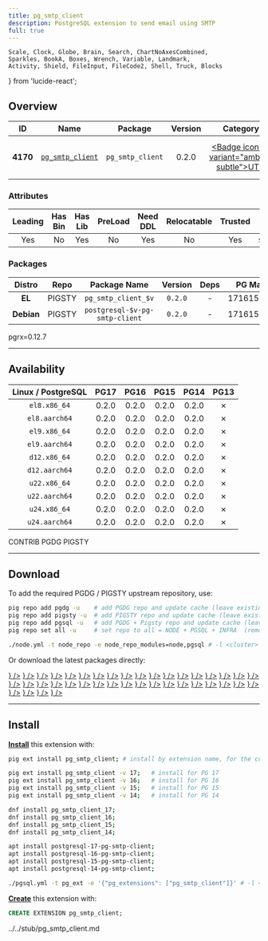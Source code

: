```yaml
---
title: pg_smtp_client
description: PostgreSQL extension to send email using SMTP
full: true
---
```


    Scale, Clock, Globe, Brain, Search, ChartNoAxesCombined,
    Sparkles, BookA, Boxes, Wrench, Variable, Landmark,
    Activity, Shield, FileInput, FileCode2, Shell, Truck, Blocks
} from 'lucide-react';

## Overview

| <TooltipIconButton tooltip="Extension unique identifier" side="top">ID</TooltipIconButton> | <TooltipIconButton tooltip="Extension name" side="top">Name</TooltipIconButton> | <TooltipIconButton tooltip="Package name for installation" side="top">Package</TooltipIconButton> | <TooltipIconButton tooltip="Latest available extension version" side="top">Version</TooltipIconButton> | <TooltipIconButton tooltip="Extension category" side="top">Category</TooltipIconButton> | <TooltipIconButton tooltip="Open source license" side="top">License</TooltipIconButton> | <TooltipIconButton tooltip="Programming language" side="top">Lang</TooltipIconButton> |
|:--------:|:--------:|:----------:|:--------------:|:---------------------------------------:|:------------------------------------------------------:|:----:|
| **4170** | [`pg_smtp_client`](https://github.com/brianpursley/pg_smtp_client) | `pg_smtp_client` | 0.2.0 | <a href="/ext/util" className="no-underline"><Badge icon={<Wrench />} variant="amber-subtle">UTIL</Badge></a> | <a href="/ext/list/license#mit" className="no-underline"><Badge icon={<Scale />} variant="blue-subtle">MIT</Badge></a> | <a href="/ext/list/lang#rust"><Badge icon={<FileCode2 />} variant="amber-subtle">Rust</Badge></a> |

### Attributes

| <TooltipIconButton tooltip="The Primary Leading extension in the Package" side="top">Leading</TooltipIconButton> | <TooltipIconButton tooltip="Contains binary utils" side="top">Has Bin</TooltipIconButton> | <TooltipIconButton tooltip="Contains .so shared library files" side="top">Has Lib</TooltipIconButton> | <TooltipIconButton tooltip="Requires preloading via shared_preload_libraries" side="top">PreLoad</TooltipIconButton> | <TooltipIconButton tooltip="Requires CREATE EXTENSION DDL command" side="top">Need DDL</TooltipIconButton> | <TooltipIconButton tooltip="Can be installed in any schema" side="top">Relocatable</TooltipIconButton> | <TooltipIconButton tooltip="Can be created by non-superuser" side="top">Trusted</TooltipIconButton> | <TooltipIconButton tooltip="Schemas used by this extension" side="top">Schemas</TooltipIconButton> |
|:-------:|:-------:|:-------:|:-------:|:--------:|:-----------:|:-------:|:-------:|
| Yes | No | Yes | No | Yes | No | Yes | `smtp_client` |

### Packages

| <TooltipIconButton tooltip="Linux distribution family, EL or Debian" side="top">Distro</TooltipIconButton> | <TooltipIconButton tooltip="Package repository" side="top">Repo</TooltipIconButton> | <TooltipIconButton tooltip="The RPM/DEB Package Name Pattern (replace $v with real pg major)" side="top">Package Name</TooltipIconButton> | <TooltipIconButton tooltip="Latest package version" side="top">Version</TooltipIconButton> | <TooltipIconButton tooltip="RPM/DEB Package dependencies" side="top">Deps</TooltipIconButton> | <TooltipIconButton tooltip="Available in these PostgreSQL Major Versions" side="top">PG Major</TooltipIconButton> |
|:----------:|:--------:|:------------------------:|:-----------:|:------------:|:------------------:|
|   **EL**   | <Badge variant="amber-subtle"><span className="font-bold">PIGSTY</span></Badge> | `pg_smtp_client_$v` | `0.2.0` | - | <Badge variant="green-subtle">17</Badge><Badge variant="green-subtle">16</Badge><Badge variant="green-subtle">15</Badge><Badge variant="green-subtle">14</Badge><Badge variant="red-subtle">13</Badge> |
| **Debian** | <Badge variant="amber-subtle"><span className="font-bold">PIGSTY</span></Badge> | `postgresql-$v-pg-smtp-client` | `0.2.0` | - | <Badge variant="green-subtle">17</Badge><Badge variant="green-subtle">16</Badge><Badge variant="green-subtle">15</Badge><Badge variant="green-subtle">14</Badge><Badge variant="red-subtle">13</Badge> |


<Callout title="Comments" type="info">
    pgrx=0.12.7
</Callout>


------

## Availability

| <TooltipIconButton tooltip="Linux Distro Arch / PostgreSQL Major Version" side="top">Linux / PostgreSQL </TooltipIconButton> | **PG17** | **PG16** | **PG15** | **PG14** | <span className="text-red-500">**PG13**</span> |
|:-----:|:-----:|:-----:|:-----:|:-----:|:-----:|
| `el8.x86_64` | <Badge variant="amber-subtle">0.2.0</Badge> | <Badge variant="amber-subtle">0.2.0</Badge> | <Badge variant="amber-subtle">0.2.0</Badge> | <Badge variant="amber-subtle">0.2.0</Badge> | <Badge variant="red-subtle">✗</Badge> |
| `el8.aarch64` | <Badge variant="amber-subtle">0.2.0</Badge> | <Badge variant="amber-subtle">0.2.0</Badge> | <Badge variant="amber-subtle">0.2.0</Badge> | <Badge variant="amber-subtle">0.2.0</Badge> | <Badge variant="red-subtle">✗</Badge> |
| `el9.x86_64` | <Badge variant="amber-subtle">0.2.0</Badge> | <Badge variant="amber-subtle">0.2.0</Badge> | <Badge variant="amber-subtle">0.2.0</Badge> | <Badge variant="amber-subtle">0.2.0</Badge> | <Badge variant="red-subtle">✗</Badge> |
| `el9.aarch64` | <Badge variant="amber-subtle">0.2.0</Badge> | <Badge variant="amber-subtle">0.2.0</Badge> | <Badge variant="amber-subtle">0.2.0</Badge> | <Badge variant="amber-subtle">0.2.0</Badge> | <Badge variant="red-subtle">✗</Badge> |
| `d12.x86_64` | <Badge variant="amber-subtle">0.2.0</Badge> | <Badge variant="amber-subtle">0.2.0</Badge> | <Badge variant="amber-subtle">0.2.0</Badge> | <Badge variant="amber-subtle">0.2.0</Badge> | <Badge variant="red-subtle">✗</Badge> |
| `d12.aarch64` | <Badge variant="amber-subtle">0.2.0</Badge> | <Badge variant="amber-subtle">0.2.0</Badge> | <Badge variant="amber-subtle">0.2.0</Badge> | <Badge variant="amber-subtle">0.2.0</Badge> | <Badge variant="red-subtle">✗</Badge> |
| `u22.x86_64` | <Badge variant="amber-subtle">0.2.0</Badge> | <Badge variant="amber-subtle">0.2.0</Badge> | <Badge variant="amber-subtle">0.2.0</Badge> | <Badge variant="amber-subtle">0.2.0</Badge> | <Badge variant="red-subtle">✗</Badge> |
| `u22.aarch64` | <Badge variant="amber-subtle">0.2.0</Badge> | <Badge variant="amber-subtle">0.2.0</Badge> | <Badge variant="amber-subtle">0.2.0</Badge> | <Badge variant="amber-subtle">0.2.0</Badge> | <Badge variant="red-subtle">✗</Badge> |
| `u24.x86_64` | <Badge variant="amber-subtle">0.2.0</Badge> | <Badge variant="amber-subtle">0.2.0</Badge> | <Badge variant="amber-subtle">0.2.0</Badge> | <Badge variant="amber-subtle">0.2.0</Badge> | <Badge variant="red-subtle">✗</Badge> |
| `u24.aarch64` | <Badge variant="amber-subtle">0.2.0</Badge> | <Badge variant="amber-subtle">0.2.0</Badge> | <Badge variant="amber-subtle">0.2.0</Badge> | <Badge variant="amber-subtle">0.2.0</Badge> | <Badge variant="red-subtle">✗</Badge> |

<Badge variant="green-subtle"><span className="font-black">CONTRIB</span></Badge> <Badge variant="blue-subtle"><span className="font-black">PGDG</span></Badge> <Badge variant="amber-subtle"><span className="font-black">PIGSTY</span></Badge>

------

## Download

To add the required PGDG / PIGSTY upstream repository, use:

```bash tab="pig"
pig repo add pgdg -u    # add PGDG repo and update cache (leave existing repos)
pig repo add pigsty -u  # add PIGSTY repo and update cache (leave existing repos)
pig repo add pgsql -u   # add PGDG + Pigsty repo and update cache (leave existing repos)
pig repo set all -u     # set repo to all = NODE + PGSQL + INFRA  (remove existing repos)
```
```bash tab="pigsty"
./node.yml -t node_repo -e node_repo_modules=node,pgsql # -l <cluster>
```

Or download the latest packages directly:

<Files>
    <Folder name="el8.x86_64">
        <a href="https://repo.pigsty.io/yum/pgsql/el8.x86_64/pg_smtp_client_17-0.2.0-1PIGSTY.el8.x86_64.rpm"><File name="pg_smtp_client_17-0.2.0-1PIGSTY.el8.x86_64.rpm" icon={<Package className="text-emerald-500" />} /></a>
        <a href="https://repo.pigsty.io/yum/pgsql/el8.x86_64/pg_smtp_client_16-0.2.0-1PIGSTY.el8.x86_64.rpm"><File name="pg_smtp_client_16-0.2.0-1PIGSTY.el8.x86_64.rpm" icon={<Package className="text-emerald-500" />} /></a>
        <a href="https://repo.pigsty.io/yum/pgsql/el8.x86_64/pg_smtp_client_15-0.2.0-1PIGSTY.el8.x86_64.rpm"><File name="pg_smtp_client_15-0.2.0-1PIGSTY.el8.x86_64.rpm" icon={<Package className="text-emerald-500" />} /></a>
        <a href="https://repo.pigsty.io/yum/pgsql/el8.x86_64/pg_smtp_client_14-0.2.0-1PIGSTY.el8.x86_64.rpm"><File name="pg_smtp_client_14-0.2.0-1PIGSTY.el8.x86_64.rpm" icon={<Package className="text-emerald-500" />} /></a>
    </Folder>
    <Folder name="el8.aarch64">
        <a href="https://repo.pigsty.io/yum/pgsql/el8.aarch64/pg_smtp_client_17-0.2.0-1PIGSTY.el8.aarch64.rpm"><File name="pg_smtp_client_17-0.2.0-1PIGSTY.el8.aarch64.rpm" icon={<Package className="text-orange-500" />} /></a>
        <a href="https://repo.pigsty.io/yum/pgsql/el8.aarch64/pg_smtp_client_16-0.2.0-1PIGSTY.el8.aarch64.rpm"><File name="pg_smtp_client_16-0.2.0-1PIGSTY.el8.aarch64.rpm" icon={<Package className="text-orange-500" />} /></a>
        <a href="https://repo.pigsty.io/yum/pgsql/el8.aarch64/pg_smtp_client_15-0.2.0-1PIGSTY.el8.aarch64.rpm"><File name="pg_smtp_client_15-0.2.0-1PIGSTY.el8.aarch64.rpm" icon={<Package className="text-orange-500" />} /></a>
        <a href="https://repo.pigsty.io/yum/pgsql/el8.aarch64/pg_smtp_client_14-0.2.0-1PIGSTY.el8.aarch64.rpm"><File name="pg_smtp_client_14-0.2.0-1PIGSTY.el8.aarch64.rpm" icon={<Package className="text-orange-500" />} /></a>
    </Folder>
    <Folder name="el9.x86_64">
        <a href="https://repo.pigsty.io/yum/pgsql/el9.x86_64/pg_smtp_client_17-0.2.0-1PIGSTY.el9.x86_64.rpm"><File name="pg_smtp_client_17-0.2.0-1PIGSTY.el9.x86_64.rpm" icon={<Package className="text-emerald-500" />} /></a>
        <a href="https://repo.pigsty.io/yum/pgsql/el9.x86_64/pg_smtp_client_16-0.2.0-1PIGSTY.el9.x86_64.rpm"><File name="pg_smtp_client_16-0.2.0-1PIGSTY.el9.x86_64.rpm" icon={<Package className="text-emerald-500" />} /></a>
        <a href="https://repo.pigsty.io/yum/pgsql/el9.x86_64/pg_smtp_client_15-0.2.0-1PIGSTY.el9.x86_64.rpm"><File name="pg_smtp_client_15-0.2.0-1PIGSTY.el9.x86_64.rpm" icon={<Package className="text-emerald-500" />} /></a>
        <a href="https://repo.pigsty.io/yum/pgsql/el9.x86_64/pg_smtp_client_14-0.2.0-1PIGSTY.el9.x86_64.rpm"><File name="pg_smtp_client_14-0.2.0-1PIGSTY.el9.x86_64.rpm" icon={<Package className="text-emerald-500" />} /></a>
    </Folder>
    <Folder name="el9.aarch64">
        <a href="https://repo.pigsty.io/yum/pgsql/el9.aarch64/pg_smtp_client_17-0.2.0-1PIGSTY.el9.aarch64.rpm"><File name="pg_smtp_client_17-0.2.0-1PIGSTY.el9.aarch64.rpm" icon={<Package className="text-orange-500" />} /></a>
        <a href="https://repo.pigsty.io/yum/pgsql/el9.aarch64/pg_smtp_client_16-0.2.0-1PIGSTY.el9.aarch64.rpm"><File name="pg_smtp_client_16-0.2.0-1PIGSTY.el9.aarch64.rpm" icon={<Package className="text-orange-500" />} /></a>
        <a href="https://repo.pigsty.io/yum/pgsql/el9.aarch64/pg_smtp_client_15-0.2.0-1PIGSTY.el9.aarch64.rpm"><File name="pg_smtp_client_15-0.2.0-1PIGSTY.el9.aarch64.rpm" icon={<Package className="text-orange-500" />} /></a>
        <a href="https://repo.pigsty.io/yum/pgsql/el9.aarch64/pg_smtp_client_14-0.2.0-1PIGSTY.el9.aarch64.rpm"><File name="pg_smtp_client_14-0.2.0-1PIGSTY.el9.aarch64.rpm" icon={<Package className="text-orange-500" />} /></a>
    </Folder>
    <Folder name="d12.x86_64">
        <a href="https://repo.pigsty.io/apt/pgsql/bookworm/pool/main/p/pg-smtp-client/postgresql-17-pg-smtp-client_0.2.0-1PIGSTY~bookworm_amd64.deb"><File name="postgresql-17-pg-smtp-client_0.2.0-1PIGSTY~bookworm_amd64.deb" icon={<Box className="text-emerald-500" />} /></a>
        <a href="https://repo.pigsty.io/apt/pgsql/bookworm/pool/main/p/pg-smtp-client/postgresql-16-pg-smtp-client_0.2.0-1PIGSTY~bookworm_amd64.deb"><File name="postgresql-16-pg-smtp-client_0.2.0-1PIGSTY~bookworm_amd64.deb" icon={<Box className="text-emerald-500" />} /></a>
        <a href="https://repo.pigsty.io/apt/pgsql/bookworm/pool/main/p/pg-smtp-client/postgresql-15-pg-smtp-client_0.2.0-1PIGSTY~bookworm_amd64.deb"><File name="postgresql-15-pg-smtp-client_0.2.0-1PIGSTY~bookworm_amd64.deb" icon={<Box className="text-emerald-500" />} /></a>
        <a href="https://repo.pigsty.io/apt/pgsql/bookworm/pool/main/p/pg-smtp-client/postgresql-14-pg-smtp-client_0.2.0-1PIGSTY~bookworm_amd64.deb"><File name="postgresql-14-pg-smtp-client_0.2.0-1PIGSTY~bookworm_amd64.deb" icon={<Box className="text-emerald-500" />} /></a>
    </Folder>
    <Folder name="d12.aarch64">
        <a href="https://repo.pigsty.io/apt/pgsql/bookworm/pool/main/p/pg-smtp-client/postgresql-17-pg-smtp-client_0.2.0-1PIGSTY~bookworm_arm64.deb"><File name="postgresql-17-pg-smtp-client_0.2.0-1PIGSTY~bookworm_arm64.deb" icon={<Box className="text-orange-500" />} /></a>
        <a href="https://repo.pigsty.io/apt/pgsql/bookworm/pool/main/p/pg-smtp-client/postgresql-16-pg-smtp-client_0.2.0-1PIGSTY~bookworm_arm64.deb"><File name="postgresql-16-pg-smtp-client_0.2.0-1PIGSTY~bookworm_arm64.deb" icon={<Box className="text-orange-500" />} /></a>
        <a href="https://repo.pigsty.io/apt/pgsql/bookworm/pool/main/p/pg-smtp-client/postgresql-15-pg-smtp-client_0.2.0-1PIGSTY~bookworm_arm64.deb"><File name="postgresql-15-pg-smtp-client_0.2.0-1PIGSTY~bookworm_arm64.deb" icon={<Box className="text-orange-500" />} /></a>
        <a href="https://repo.pigsty.io/apt/pgsql/bookworm/pool/main/p/pg-smtp-client/postgresql-14-pg-smtp-client_0.2.0-1PIGSTY~bookworm_arm64.deb"><File name="postgresql-14-pg-smtp-client_0.2.0-1PIGSTY~bookworm_arm64.deb" icon={<Box className="text-orange-500" />} /></a>
    </Folder>
    <Folder name="u22.x86_64">
        <a href="https://repo.pigsty.io/apt/pgsql/jammy/pool/main/p/pg-smtp-client/postgresql-17-pg-smtp-client_0.2.0-1PIGSTY~jammy_amd64.deb"><File name="postgresql-17-pg-smtp-client_0.2.0-1PIGSTY~jammy_amd64.deb" icon={<Box className="text-emerald-500" />} /></a>
        <a href="https://repo.pigsty.io/apt/pgsql/jammy/pool/main/p/pg-smtp-client/postgresql-16-pg-smtp-client_0.2.0-1PIGSTY~jammy_amd64.deb"><File name="postgresql-16-pg-smtp-client_0.2.0-1PIGSTY~jammy_amd64.deb" icon={<Box className="text-emerald-500" />} /></a>
        <a href="https://repo.pigsty.io/apt/pgsql/jammy/pool/main/p/pg-smtp-client/postgresql-15-pg-smtp-client_0.2.0-1PIGSTY~jammy_amd64.deb"><File name="postgresql-15-pg-smtp-client_0.2.0-1PIGSTY~jammy_amd64.deb" icon={<Box className="text-emerald-500" />} /></a>
        <a href="https://repo.pigsty.io/apt/pgsql/jammy/pool/main/p/pg-smtp-client/postgresql-14-pg-smtp-client_0.2.0-1PIGSTY~jammy_amd64.deb"><File name="postgresql-14-pg-smtp-client_0.2.0-1PIGSTY~jammy_amd64.deb" icon={<Box className="text-emerald-500" />} /></a>
    </Folder>
    <Folder name="u22.aarch64">
        <a href="https://repo.pigsty.io/apt/pgsql/jammy/pool/main/p/pg-smtp-client/postgresql-17-pg-smtp-client_0.2.0-1PIGSTY~jammy_arm64.deb"><File name="postgresql-17-pg-smtp-client_0.2.0-1PIGSTY~jammy_arm64.deb" icon={<Box className="text-orange-500" />} /></a>
        <a href="https://repo.pigsty.io/apt/pgsql/jammy/pool/main/p/pg-smtp-client/postgresql-16-pg-smtp-client_0.2.0-1PIGSTY~jammy_arm64.deb"><File name="postgresql-16-pg-smtp-client_0.2.0-1PIGSTY~jammy_arm64.deb" icon={<Box className="text-orange-500" />} /></a>
        <a href="https://repo.pigsty.io/apt/pgsql/jammy/pool/main/p/pg-smtp-client/postgresql-15-pg-smtp-client_0.2.0-1PIGSTY~jammy_arm64.deb"><File name="postgresql-15-pg-smtp-client_0.2.0-1PIGSTY~jammy_arm64.deb" icon={<Box className="text-orange-500" />} /></a>
        <a href="https://repo.pigsty.io/apt/pgsql/jammy/pool/main/p/pg-smtp-client/postgresql-14-pg-smtp-client_0.2.0-1PIGSTY~jammy_arm64.deb"><File name="postgresql-14-pg-smtp-client_0.2.0-1PIGSTY~jammy_arm64.deb" icon={<Box className="text-orange-500" />} /></a>
    </Folder>
    <Folder name="u24.x86_64">
        <a href="https://repo.pigsty.io/apt/pgsql/noble/pool/main/p/pg-smtp-client/postgresql-17-pg-smtp-client_0.2.0-1PIGSTY~noble_amd64.deb"><File name="postgresql-17-pg-smtp-client_0.2.0-1PIGSTY~noble_amd64.deb" icon={<Box className="text-emerald-500" />} /></a>
        <a href="https://repo.pigsty.io/apt/pgsql/noble/pool/main/p/pg-smtp-client/postgresql-16-pg-smtp-client_0.2.0-1PIGSTY~noble_amd64.deb"><File name="postgresql-16-pg-smtp-client_0.2.0-1PIGSTY~noble_amd64.deb" icon={<Box className="text-emerald-500" />} /></a>
        <a href="https://repo.pigsty.io/apt/pgsql/noble/pool/main/p/pg-smtp-client/postgresql-15-pg-smtp-client_0.2.0-1PIGSTY~noble_amd64.deb"><File name="postgresql-15-pg-smtp-client_0.2.0-1PIGSTY~noble_amd64.deb" icon={<Box className="text-emerald-500" />} /></a>
        <a href="https://repo.pigsty.io/apt/pgsql/noble/pool/main/p/pg-smtp-client/postgresql-14-pg-smtp-client_0.2.0-1PIGSTY~noble_amd64.deb"><File name="postgresql-14-pg-smtp-client_0.2.0-1PIGSTY~noble_amd64.deb" icon={<Box className="text-emerald-500" />} /></a>
    </Folder>
    <Folder name="u24.aarch64">
        <a href="https://repo.pigsty.io/apt/pgsql/noble/pool/main/p/pg-smtp-client/postgresql-17-pg-smtp-client_0.2.0-1PIGSTY~noble_arm64.deb"><File name="postgresql-17-pg-smtp-client_0.2.0-1PIGSTY~noble_arm64.deb" icon={<Box className="text-orange-500" />} /></a>
        <a href="https://repo.pigsty.io/apt/pgsql/noble/pool/main/p/pg-smtp-client/postgresql-16-pg-smtp-client_0.2.0-1PIGSTY~noble_arm64.deb"><File name="postgresql-16-pg-smtp-client_0.2.0-1PIGSTY~noble_arm64.deb" icon={<Box className="text-orange-500" />} /></a>
        <a href="https://repo.pigsty.io/apt/pgsql/noble/pool/main/p/pg-smtp-client/postgresql-15-pg-smtp-client_0.2.0-1PIGSTY~noble_arm64.deb"><File name="postgresql-15-pg-smtp-client_0.2.0-1PIGSTY~noble_arm64.deb" icon={<Box className="text-orange-500" />} /></a>
        <a href="https://repo.pigsty.io/apt/pgsql/noble/pool/main/p/pg-smtp-client/postgresql-14-pg-smtp-client_0.2.0-1PIGSTY~noble_arm64.deb"><File name="postgresql-14-pg-smtp-client_0.2.0-1PIGSTY~noble_arm64.deb" icon={<Box className="text-orange-500" />} /></a>
    </Folder>
</Files>

------

## Install

[**Install**](/docs/pgsql/ext/install) this extension with:

```bash tab="pig"
pig ext install pg_smtp_client; # install by extension name, for the current active PG version

pig ext install pg_smtp_client -v 17;   # install for PG 17
pig ext install pg_smtp_client -v 16;   # install for PG 16
pig ext install pg_smtp_client -v 15;   # install for PG 15
pig ext install pg_smtp_client -v 14;   # install for PG 14
```
```bash tab="yum" 
dnf install pg_smtp_client_17;
dnf install pg_smtp_client_16;
dnf install pg_smtp_client_15;
dnf install pg_smtp_client_14;
```
```bash tab="apt" 
apt install postgresql-17-pg-smtp-client;
apt install postgresql-16-pg-smtp-client;
apt install postgresql-15-pg-smtp-client;
apt install postgresql-14-pg-smtp-client;
```
```bash tab="ansible"
./pgsql.yml -t pg_ext -e '{"pg_extensions": ["pg_smtp_client"]}' # -l <cls>
```

[**Create**](/docs/pgsql/ext/create) this extension with:

```sql
CREATE EXTENSION pg_smtp_client;
```


<include>../../stub/pg_smtp_client.md</include>
